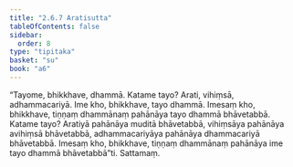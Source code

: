 ```yaml
---
title: "2.6.7 Aratisutta"
tableOfContents: false
sidebar:
  order: 8
type: "tipitaka"
basket: "su"
book: "a6"
---
```



<DynamicBreadcrumb />

<Division number="113" book="a6" bookNo="16" page="389">

<Paragraph number="754" book="a6">
“Tayome, bhikkhave, dhammā. Katame tayo? Arati, vihiṃsā, adhammacariyā. Ime kho, bhikkhave, tayo dhammā. Imesaṃ kho, bhikkhave, tiṇṇaṃ dhammānaṃ pahānāya tayo dhammā bhāvetabbā. Katame tayo? Aratiyā pahānāya muditā bhāvetabbā, vihiṃsāya pahānāya avihiṃsā bhāvetabbā, adhammacariyāya pahānāya dhammacariyā bhāvetabbā. Imesaṃ kho, bhikkhave, tiṇṇaṃ dhammānaṃ pahānāya ime tayo dhammā bhāvetabbā”ti.

</Paragraph>
</Division>

<Paragraph number="755" type="center" book="a6">
Sattamaṃ.
</Paragraph>